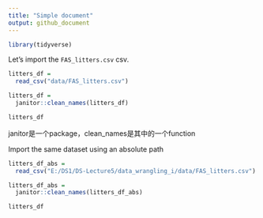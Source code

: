 ```yaml
---
title: "Simple document"
output: github_document
---
```

```r
library(tidyverse)
```

Let's import the `FAS_litters.csv` csv.

```r
litters_df =
  read_csv("data/FAS_litters.csv")

litters_df =
  janitor::clean_names(litters_df)

litters_df
```

janitor是一个package，clean_names是其中的一个function

Import the same dataset using an absolute path

```r
litters_df_abs =
  read_csv("E:/DS1/DS-Lecture5/data_wrangling_i/data/FAS_litters.csv")

litters_df_abs =
  janitor::clean_names(litters_df_abs)

litters_df
```